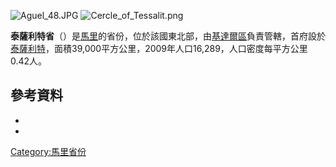 [[Image:Aguel_48.JPG|right]]
[[Image:Cercle_of_Tessalit.png|right]]

'''泰薩利特省'''（{{lang-fr|Cercle de Tessalit}}）是[[馬里|馬里]]的省份，位於該國東北部，由[[基達爾區|基達爾區]]負責管轄，首府設於[[泰薩利特|泰薩利特]]，面積39,000平方公里，2009年人口16,289，人口密度每平方公里0.42人。

==參考資料==
*{{citation | url=http://instat.gov.ml/documentation/kidal.pdf | publisher=République de Mali: Institut National de la Statistique | title=Resultats Provisoires RGPH 2009 (Région de Kidal) | language=fr | access-date=2015-07-11 | archive-url=https://web.archive.org/web/20120727120249/http://instat.gov.ml/documentation/kidal.pdf | archive-date=2012-07-27 | dead-url=yes }}
*{{citation|title=Communes de la Région de Kidal |publisher=Ministère de l’administration territoriale et des collectivités locales, République du Mali |url=http://www.matcl.gov.ml/pdf/ComRegKidal.pdf |language=fr |deadurl=yes |archiveurl=https://web.archive.org/web/20120309074222/http://www.matcl.gov.ml/pdf/ComRegKidal.pdf |archivedate=2012-03-09 }}

{{coord|20|00|N|0|10|E|dim:420000_region:ML-8_type:adm2nd_source:dewiki|display=title}}

{{基達爾區}}

[[Category:馬里省份|Category:馬里省份]]


{{Mali-geo-stub}}